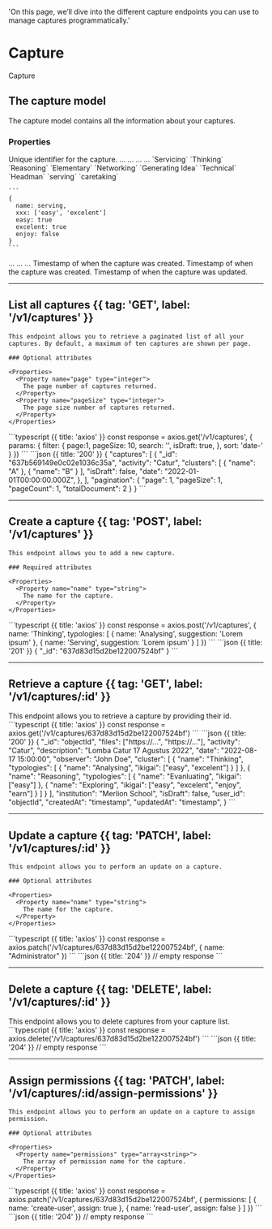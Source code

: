   'On this page, we’ll dive into the different capture endpoints you can use to manage captures programmatically.'

# Capture

Capture

## The capture model

The capture model contains all the information about your captures.

### Properties

<Properties>
  <Property name="_id" type="string">
    Unique identifier for the capture.
  </Property>
  <Property name="activity" type="string">
    ...
  </Property>
  <Property name="description" type="string">
    ...
  </Property>
  <Property name="activity_date" type="datetime">
    ...
  </Property>
  <Property name="observer" type="string">
    ...
  </Property>
  <Property name="cluster" type="enum">
    `Servicing` `Thinking` `Reasoning` `Elementary` `Networking` `Generating Idea` `Technical` `Headman`
  </Property>
  <Property name="typology" type="Array<obj>">
    `serving` `caretaking` 

    ```
    {
      name: serving,
      xxx: ['easy', 'excelent']
      easy: true
      excelent: true
      enjoy: false
    }
    ```
  </Property>
  <Property name="institution" type="objectId">
    ...
  </Property>
  <Property name="isDraft" type="boolean">
    ...
  </Property>
  <Property name="documentLinks" type="Array<string>">
    ...
  </Property>
  <Property name="createdAt" type="timestamp">
    Timestamp of when the capture was created.
  </Property>
  <Property name="createdBy" type="objectId">
    Timestamp of when the capture was created.
  </Property>
  <Property name="updatedAt" type="timestamp">
    Timestamp of when the capture was updated.
  </Property>
</Properties>

---

## List all captures {{ tag: 'GET', label: '/v1/captures' }}

<Row>
  <Col>

    This endpoint allows you to retrieve a paginated list of all your captures. By default, a maximum of ten captures are shown per page.

    ### Optional attributes

    <Properties>
      <Property name="page" type="integer">
        The page number of captures returned.
      </Property>
      <Property name="pageSize" type="integer">
        The page size number of captures returned.
      </Property>
    </Properties>

  </Col>
  <Col sticky>
    <CodeGroup title="Request" tag="GET" label="/v1/captures">
    ```typescript {{ title: 'axios' }}
    const response = axios.get('/v1/captures', {
      params: {
        filter: {
          page:1,
          pageSize: 10,
          search: '',
          isDraft: true,
        },
        sort: 'date-'
      }
    })
    ```
    </CodeGroup>
    <CodeGroup title="Response">
    ```json {{ title: '200' }}
    {
      "captures": [
        {
          "_id": "637b569149e0c02e1036c35a",
          "activity": "Catur",
          "clusters": [
            {
              "name": "A"
            },
            {
              "name": "B"
            }
          ],
          "isDraft": false,
          "date": "2022-01-01T00:00:00.000Z",
        },
      ],
      "pagination": {
        "page": 1,
        "pageSize": 1,
        "pageCount": 1,
        "totalDocument": 2
      }
    }
    ```
    </CodeGroup>
  </Col>
</Row>

---

## Create a capture {{ tag: 'POST', label: '/v1/captures' }}

<Row>
  <Col>

    This endpoint allows you to add a new capture.

    ### Required attributes

    <Properties>
      <Property name="name" type="string">
        The name for the capture.
      </Property>
    </Properties>
  </Col>
  <Col sticky>
    <CodeGroup title="Request" tag="POST" label="/v1/captures">
    ```typescript {{ title: 'axios' }}
    const response = axios.post('/v1/captures', {
      name: 'Thinking',
      typologies: [
        {
          name: 'Analysing',
          suggestion: 'Lorem ipsum'
        },
        {
          name: 'Serving',
          suggestion: 'Lorem ipsum'
        }
      ]
    })
    ```
    </CodeGroup>
    <CodeGroup title="Response">
    ```json {{ title: '201' }}
    {
      "_id": "637d83d15d2be122007524bf"
    }
    ```
    </CodeGroup>
  </Col>
</Row>

---

## Retrieve a capture {{ tag: 'GET', label: '/v1/captures/:id' }}

<Row>
  <Col>
    This endpoint allows you to retrieve a capture by providing their id.
  </Col>
  <Col sticky>
    <CodeGroup title="Request" tag="GET" label="/v1/captures/637d83d15d2be122007524bf">
    ```typescript {{ title: 'axios' }}
    const response = axios.get('/v1/captures/637d83d15d2be122007524bf')
    ```
    </CodeGroup>
    <CodeGroup title="Response">
    ```json {{ title: '200' }}
    {
      "_id": "objectId",
      "files": ["https://...", "https://..."],
      "activity": "Catur",
      "description": "Lomba Catur 17 Agustus 2022",
      "date": "2022-08-17 15:00:00",
      "observer": "John Doe",
      "cluster": [
        {
          "name": "Thinking",
          "typologies": [
            {
              "name": "Analysing",
              "ikigai": ["easy", "excelent"]
            }
          ]
        },
        {
          "name": "Reasoning",
          "typologies": [
            {
              "name": "Evanluating",
              "ikigai": ["easy"]
            },
            {
              "name": "Exploring",
              "ikigai": ["easy", "excelent", "enjoy", "earn"]
            }
          ]
        }
      ],
      "institution": "Merlion School",
      "isDraft": false,
      "user_id": "objectId",
      "createdAt": "timestamp",
      "updatedAt": "timestamp",
    }
    ```
    </CodeGroup>
  </Col>
</Row>

---

## Update a capture {{ tag: 'PATCH', label: '/v1/captures/:id' }}

<Row>
  <Col>

    This endpoint allows you to perform an update on a capture.

    ### Optional attributes

    <Properties>
      <Property name="name" type="string">
        The name for the capture.
      </Property>
    </Properties>

  </Col>
  <Col sticky>
    <CodeGroup title="Request" tag="PATCH" label="/v1/captures/637d83d15d2be122007524bf">
    ```typescript {{ title: 'axios' }}
    const response = axios.patch('/v1/captures/637d83d15d2be122007524bf', {
      name: "Administrator"
    })
    ```
    </CodeGroup>
    <CodeGroup title="Response">
    ```json {{ title: '204' }}
    // empty response
    ```
    </CodeGroup>
  </Col>
</Row>

---

## Delete a capture {{ tag: 'DELETE', label: '/v1/captures/:id' }}

<Row>
  <Col>
    This endpoint allows you to delete captures from your capture list.
  </Col>
  <Col sticky>
    <CodeGroup title="Request" tag="DELETE" label="/v1/captures/637d83d15d2be122007524bf">
    ```typescript {{ title: 'axios' }}
    const response = axios.delete('/v1/captures/637d83d15d2be122007524bf')
    ```
    </CodeGroup>
    <CodeGroup title="Response">
    ```json {{ title: '204' }}
    // empty response
    ```
    </CodeGroup>
  </Col>
</Row>

---

## Assign permissions {{ tag: 'PATCH', label: '/v1/captures/:id/assign-permissions' }}

<Row>
  <Col>

    This endpoint allows you to perform an update on a capture to assign permission.

    ### Optional attributes

    <Properties>
      <Property name="permissions" type="array<string>">
        The array of permission name for the capture.
      </Property>
    </Properties>

  </Col>
  <Col sticky>
    <CodeGroup title="Request" tag="PATCH" label="/v1/captures/637d83d15d2be122007524bf">
    ```typescript {{ title: 'axios' }}
    const response = axios.patch('/v1/captures/637d83d15d2be122007524bf', {
      permissions: [
        {
          name: 'create-user',
          assign: true
        },
        {
          name: 'read-user',
          assign: false
        }
      ]
    })
    ```
    </CodeGroup>
    <CodeGroup title="Response">
    ```json {{ title: '204' }}
    // empty response
    ```
    </CodeGroup>
  </Col>
</Row>
